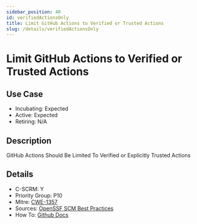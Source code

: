 ```yaml
---
sidebar_position: 40
id: verifiedActionsOnly
title: Limit GitHub Actions to Verified or Trusted Actions
slug: /details/verifiedActionsOnly
---
```


# Limit GitHub Actions to Verified or Trusted Actions

## Use Case

- Incubating: Expected
- Active: Expected
- Retiring: N/A

## Description

GitHub Actions Should Be Limited To Verified or Explicitly Trusted Actions

## Details

- C-SCRM: Y
- Priority Group: P10
- Mitre: [CWE-1357](https://cwe.mitre.org/data/definitions/1357.html)
- Sources: [OpenSSF SCM Best Practices](https://best.openssf.org/SCM-BestPractices/github/actions/all_github_actions_are_allowed.html)
- How To: [Github Docs](https://docs.github.com/en/repositories/managing-your-repositorys-settings-and-features/enabling-features-for-your-repository/managing-github-actions-settings-for-a-repository#allowing-select-actions-and-reusable-workflows-to-run)

